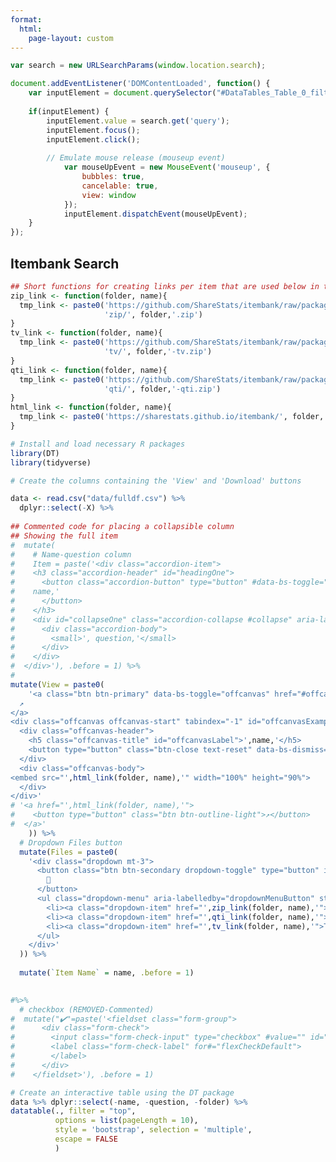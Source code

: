 ```yaml
---
format: 
  html:
    page-layout: custom
---
```


```js
var search = new URLSearchParams(window.location.search);

document.addEventListener('DOMContentLoaded', function() {
    var inputElement = document.querySelector("#DataTables_Table_0_filter input[type='search']");
    
    if(inputElement) {
        inputElement.value = search.get('query');
        inputElement.focus();
        inputElement.click();
        
        // Emulate mouse release (mouseup event)
            var mouseUpEvent = new MouseEvent('mouseup', {
                bubbles: true,
                cancelable: true,
                view: window
            });
            inputElement.dispatchEvent(mouseUpEvent);
    }
});
```

::: itembank
# Itembank Search

```r
## Short functions for creating links per item that are used below in the table.
zip_link <- function(folder, name){
  tmp_link <- paste0('https://github.com/ShareStats/itembank/raw/packages/packages/',
                     'zip/', folder,'.zip')
}
tv_link <- function(folder, name){
  tmp_link <- paste0('https://github.com/ShareStats/itembank/raw/packages/packages/',
                     'tv/', folder,'-tv.zip')
}
qti_link <- function(folder, name){
  tmp_link <- paste0('https://github.com/ShareStats/itembank/raw/packages/packages/',
                     'qti/', folder,'-qti.zip')
}
html_link <- function(folder, name){
  tmp_link <- paste0('https://sharestats.github.io/itembank/', folder, '/', name, '1.html')
}
```

```r
# Install and load necessary R packages
library(DT)
library(tidyverse)
```

```r
# Create the columns containing the 'View' and 'Download' buttons

data <- read.csv("data/fulldf.csv") %>% 
  dplyr::select(-X) %>% 
  
## Commented code for placing a collapsible column
## Showing the full item
#  mutate(
#    # Name-question column
#    Item = paste('<div class="accordion-item">
#    <h3 class="accordion-header" id="headingOne">
#      <button class="accordion-button" type="button" #data-bs-toggle="collapse" data-bs-target="#collapseOne" #aria-expanded="true" aria-controls="collapseOne">',
#    name,'
#      </button>
#    </h3>
#    <div id="collapseOne" class="accordion-collapse #collapse" aria-labelledby="headingOne" style="">
#      <div class="accordion-body">
#        <small>', question,'</small>
#      </div>
#    </div>
#  </div>'), .before = 1) %>% 
#  
mutate(View = paste0(
    '<a class="btn btn-primary" data-bs-toggle="offcanvas" href="#offcanvasExample',id+1,'" role="button" aria-controls="offcanvasExample',id+1,'">
  ↗
</a>
<div class="offcanvas offcanvas-start" tabindex="-1" id="offcanvasExample',id+1,'" aria-labelledby="offcanvasLabel">
  <div class="offcanvas-header">
    <h5 class="offcanvas-title" id="offcanvasLabel">',name,'</h5>
    <button type="button" class="btn-close text-reset" data-bs-dismiss="offcanvas" aria-label="Close"></button>
  </div>
  <div class="offcanvas-body">
<embed src="',html_link(folder, name),'" width="100%" height="90%">
  </div>
</div>'
# '<a href="',html_link(folder, name),'">
#    <button type="button" class="btn btn-outline-light">↗</button>
#  </a>'
    )) %>% 
  # Dropdown Files button
  mutate(Files = paste0(
    '<div class="dropdown mt-3">
      <button class="btn btn-secondary dropdown-toggle" type="button" id="dropdownMenuButton" data-bs-toggle="dropdown" aria-expanded="false">
        📁
      </button>
      <ul class="dropdown-menu" aria-labelledby="dropdownMenuButton" style="">
        <li><a class="dropdown-item" href="',zip_link(folder, name),'">ZIP Folder</a></li>
        <li><a class="dropdown-item" href="',qti_link(folder, name),'">QTI</a></li>
        <li><a class="dropdown-item" href="',tv_link(folder, name),'">TestVision</a></li>
      </ul>
    </div>'
  )) %>% 
  
  mutate(`Item Name` = name, .before = 1)

  
#%>% 
  # checkbox (REMOVED-Commented)
#  mutate("✔️"=paste('<fieldset class="form-group">
#      <div class="form-check">
#        <input class="form-check-input" type="checkbox" #value="" id="flexCheckDefault">
#        <label class="form-check-label" for#="flexCheckDefault">
#        </label>
#      </div>
#    </fieldset>'), .before = 1)

```

```r

# Create an interactive table using the DT package
data %>% dplyr::select(-name, -question, -folder) %>% 
datatable(., filter = "top", 
          options = list(pageLength = 10), 
          style = 'bootstrap', selection = 'multiple', 
          escape = FALSE
          )
```
:::
